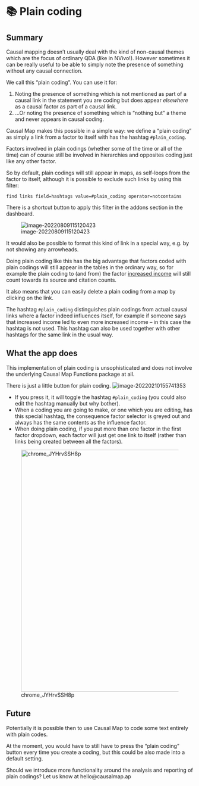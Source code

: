 # 📚 Plain coding{#xplain_coding}

## Summary

Causal mapping doesn't usually deal with the kind of non-causal themes which are the focus of ordinary QDA (like in NVivo!). However sometimes it can be really useful to be able to simply note the presence of something without any causal connection. 

We call this "plain coding". You can use it for:

1. Noting the presence of something which is not mentioned as part of a causal link in the statement you are coding but does appear *elsewhere* as a causal factor as part of a causal link. 
2. ...Or noting the presence of something which is "nothing but" a theme and never appears in causal coding.

Causal Map makes this possible in a simple way: we define a "plain coding" as simply a link from a factor to itself with has the hashtag `#plain_coding`. 

Factors involved in plain codings (whether some of the time or all of the time) can of course still be involved in hierarchies and opposites coding just like any other factor.

So by default, plain codings will still appear in maps, as self-loops from the factor to itself, although it is possible to exclude such links by using this filter:

`find links field=hashtags value=#plain_coding operator=notcontains`

There is a shortcut button to apply this filter in the addons section in the dashboard.

![image-20220809115120423](_assets/image-20220809115120423.png)

It would also be possible to format this kind of link in a special way, e.g. by not showing any arrowheads.

Doing plain coding like this has the big advantage that factors coded with plain codings will still appear in the tables in the ordinary way, so for example the plain coding to (and from) the factor <u>increased income</u> will still count towards its source and citation counts. 

It also means that you can easily delete a plain coding from a map by clicking on the link.

The hashtag `#plain_coding` distinguishes plain codings from actual causal links where a factor indeed influences itself, for example if someone says that increased income led to even more increased income -- in this case the hashtag is not used. This hashtag can also be used together with other hashtags for the same link in the usual way.

## What the app does

This implementation of plain coding is unsophisticated and does not involve the underlying Causal Map Functions package at all.

There is just a little button for plain coding. ![image-20220210155741353](_assets/image-20220210155741353.png)

- If you press it, it will toggle the hashtag `#plain_coding` (you could also edit the hashtag manually but why bother).
- When a coding you are going to make, or one which you are editing, has this special hashtag, the consequence factor selector is greyed out and always has the same contents as the influence factor.
- When doing plain coding, if you put more than one factor in the first factor dropdown, each factor will just get one link to itself (rather than links being created between all the factors).

![chrome_JYHrvSSH8p](_assets/chrome_JYHrvSSH8p.gif){width=650}

## Future

Potentially it is possible then to use Causal Map to code some text entirely with plain codes. 

At the moment, you would have to still have to press the "plain coding" button every time you create a coding, but this could be also made into a default setting.

Should we introduce more functionality around the analysis and reporting of plain codings? Let us know at hello@causalmap.ap
